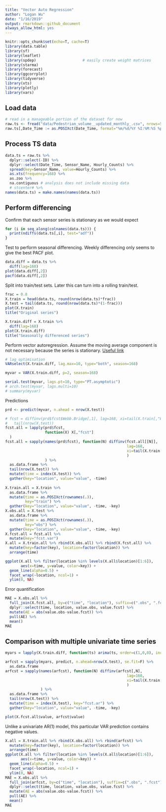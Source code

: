 ```yaml
---
title: "Vector Auto Regression"
author: "Logan Wu"
date: "1/16/2019"
output: rmarkdown::github_document
always_allow_html: yes
---
```


```r
knitr::opts_chunk$set(echo=T, cache=T)
library(data.table)
library(sf)
library(leaflet)
library(spdep)                     # easily create weight matrices
library(starma)
library(forecast)
library(ggcorrplot)
library(tidyverse)
library(xts)
library(plotly)
library(vars)
```

## Load data

```r
# read in a manageable portion of the dataset for now
raw.ts <- fread("data/Pedestrian_volume__updated_monthly_.csv", nrows=50000)
raw.ts[,Date_Time := as.POSIXct(Date_Time, format="%m/%d/%Y %I:%M:%S %p")]
```

## Process TS data

```r
data.ts = raw.ts %>%
  dplyr::select(-ID) %>%
  dplyr::select(Date_Time, Sensor_Name, Hourly_Counts) %>%
  spread(key=Sensor_Name, value=Hourly_Counts) %>%
  as.xts(frequency=168) %>%
  as.zoo %>%
  na.contiguous # analysis does not include missing data
  # stcenter# %>%
names(data.ts) = make.names(names(data.ts))
```

## Perform differencing

Confirm that each sensor series is stationary as we would expect

```r
for (i in seq_along(colnames(data.ts))) {
  print(ndiffs(data.ts[,i], test="adf"))
}
```

Test to perform seasonal differencing. Weekly differencing only seems to give the best PACF plot.

```r
data.diff = data.ts %>%
  diff(lag=168)
plot(data.diff[,2])
pacf(data.diff[,2])
```

Split into train/test sets. Later this can turn into a rolling train/test.

```r
frac = 0.8
X.train = head(data.ts, round(nrow(data.ts)*frac))
X.test = tail(data.ts, round(nrow(data.ts)*(1-frac)))
plot(X.train)
title("Original series")

X.train.diff = X.train %>%
  diff(lag=168)
plot(X.train.diff)
title("Seasonally differenced series")
```

Perform vector autoregression. Assume the moving average component is not necessary because the series is stationary. [Useful link](https://stats.stackexchange.com/questions/191851/var-forecasting-methodology)

```r
# lag optimisation
VARselect(X.train.diff, lag.max=10, type="both", season=168)

myvar = VAR(X.train.diff, p=2, season=168)

serial.test(myvar, lags.pt=10, type="PT.asymptotic")
# arch.test(myvar, lags.multi=10)
# summary(myvar)
```

Predictions

```r
prd <- predict(myvar, n.ahead = nrow(X.test))
```

```r
# fcst = diffinv(prd$fcst$Webb.Bridge[,1], lag=168, xi=tail(X.train[,"Webb.Bridge"], 168)) %>%
#   tail(nrow(X.test))
fcst.all = lapply(prd$fcst,
                  function(X) X[,"fcst"]
  )
fcst.all = sapply(names(prd$fcst), function(N) diffinv(fcst.all[[N]],
                                                       lag=168,
                                                       xi=tail(X.train[,N], 168)
                                                       )
                  ) %>%
  as.data.frame %>%
  tail(nrow(X.test)) %>%
  mutate(time = index(X.test)) %>%
  gather(key="location", value="value", -time)
  
X.train.all = X.train %>%
  as.data.frame %>%
  mutate(time = as.POSIXct(rownames(.)),
         key="train") %>%
  gather(key="location", value="value", -time, -key)
X.obs.all = X.test %>%
  as.data.frame %>%
  mutate(time = as.POSIXct(rownames(.)),
         key="obs") %>%
  gather(key="location", value="value", -time, -key)
X.fcst.all = fcst.all %>%
  mutate(key="fcst.var")
X.all = X.train.all %>% rbind(X.obs.all) %>% rbind(X.fcst.all) %>%
  mutate(key=factor(key), location=factor(location)) %>%
  arrange(time)

ggplot(X.all %>% filter(location %in% levels(X.all$location)[1:6]),
       aes(x=time, y=value, color=key)) +
  geom_line(alpha=0.5) +
  facet_wrap(~location, ncol=1) +
  ylim(0, NA)
```

Error quantification

```r
MAE = X.obs.all %>%
  full_join(X.fcst.all, by=c("time", "location"), suffix=c(".obs", ".fcst")) %>%
  dplyr::select(time, location, value.obs, value.fcst) %>%
  mutate(AE = abs(value.obs-value.fcst)) %>%
  pull(AE) %>%
  mean()
MAE
```

## Comparison with multiple univariate time series

```r
myars = lapply(X.train.diff, function(ts) arima(ts, order=c(1,0,0), include.mean=F))

arfcst = sapply(myars, predict, n.ahead=nrow(X.test), se.fit=F) %>%
  as.data.frame
arfcst = sapply(names(arfcst), function(N) diffinv(arfcst[,N],
                                                       lag=168,
                                                       xi=tail(X.train[,N], 168)
                                                       )
                ) %>%
  as.data.frame %>%
  tail(nrow(X.test)) %>%
  mutate(time = index(X.test), key="fcst.ar") %>%
  gather(key="location", value="value", -time, -key)

plot(X.fcst.all$value, arfcst$value)
```

Unlike a univariate AR(1) model, this particular VAR prediction contains negative values.

```r
X.all = X.train.all %>% rbind(X.obs.all) %>% rbind(arfcst) %>%
  mutate(key=factor(key), location=factor(location)) %>%
  arrange(time)
ggplot(X.all %>% filter(location %in% levels(X.all$location)[1:6]),
       aes(x=time, y=value, color=key)) +
  geom_line(alpha=0.5) +
  facet_wrap(~location, ncol=1) +
  ylim(0, NA)
MAE = X.obs.all %>%
  full_join(arfcst, by=c("time", "location"), suffix=c(".obs", ".fcst")) %>%
  dplyr::select(time, location, value.obs, value.fcst) %>%
  mutate(AE = abs(value.obs-value.fcst)) %>%
  pull(AE) %>%
  mean()
MAE
```

